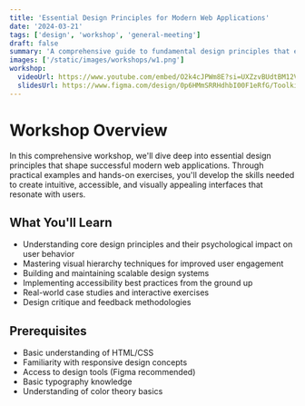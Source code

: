 ```yaml
---
title: 'Essential Design Principles for Modern Web Applications'
date: '2024-03-21'
tags: ['design', 'workshop', 'general-meeting']
draft: false
summary: 'A comprehensive guide to fundamental design principles that every modern web application should follow'
images: ['/static/images/workshops/w1.png']
workshop:
  videoUrl: https://www.youtube.com/embed/O2k4cJPWm8E?si=UXZzvBUdtBM12VKy
  slidesUrl: https://www.figma.com/design/0p6HMmSRRHdhbI00F1eRfG/Toolkit-revamp?node-id=0-1&t=JRb2VYiedLQINtOn-1
---
```


# Workshop Overview

In this comprehensive workshop, we'll dive deep into essential design principles that shape successful modern web applications. Through practical examples and hands-on exercises, you'll develop the skills needed to create intuitive, accessible, and visually appealing interfaces that resonate with users.

## What You'll Learn

- Understanding core design principles and their psychological impact on user behavior
- Mastering visual hierarchy techniques for improved user engagement
- Building and maintaining scalable design systems
- Implementing accessibility best practices from the ground up
- Real-world case studies and interactive exercises
- Design critique and feedback methodologies

## Prerequisites

- Basic understanding of HTML/CSS
- Familiarity with responsive design concepts
- Access to design tools (Figma recommended)
- Basic typography knowledge
- Understanding of color theory basics
